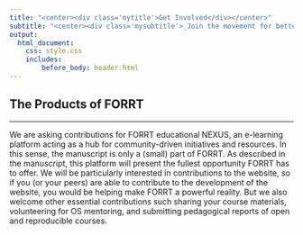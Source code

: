 ```yaml
---
title: "<center><div class='mytitle'>Get Involved</div></center>"
subtitle: "<center><div class='mysubtitle'>_Join the movement for better education</div></center>"
output: 
  html_document:
    css: style.css
    includes: 
        before_body: header.html
---
```



<div class="mycontent">


## The Products of FORRT
***

We are asking contributions for FORRT educational NEXUS, an e-learning platform acting as a hub for community-driven initiatives and resources. In this sense, the manuscript is only a (small) part of FORRT. As described in the manuscript, this platform will present the fullest opportunity FORRT has to offer. We will be particularly interested in contributions to the website, so if you (or your peers) are able to contribute to the development of the website, you would be helping make FORRT a powerful reality. But we also welcome other essential contributions such sharing your course materials, volunteering for OS mentoring, and submitting pedagogical reports of open and reproducible courses. 



</div>
